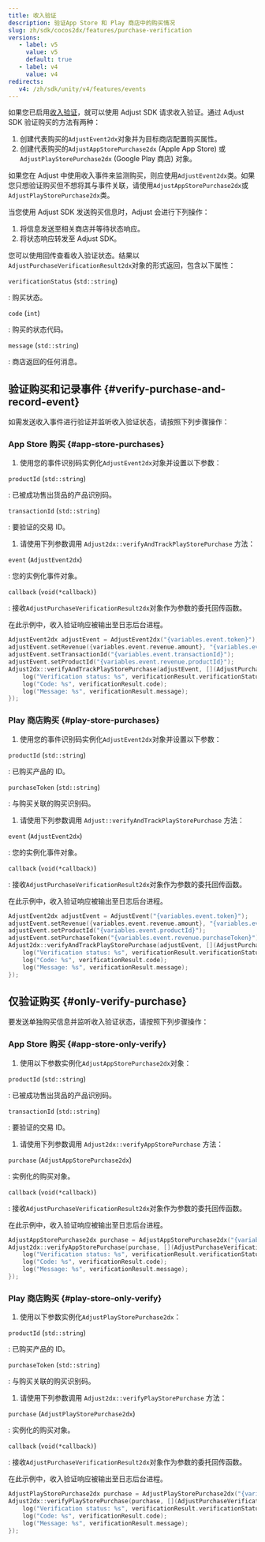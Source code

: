 ```yaml
---
title: 收入验证
description: 验证App Store 和 Play 商店中的购买情况
slug: zh/sdk/cocos2dx/features/purchase-verification
versions:
   - label: v5
     value: v5
     default: true
   - label: v4
     value: v4
redirects:
   v4: /zh/sdk/unity/v4/features/events
---
```


如果您已启用[收入验证](https://help.adjust.com/zh/article/purchase-verification)，就可以使用 Adjust SDK 请求收入验证。通过 Adjust SDK 验证购买的方法有两种：

1. 创建代表购买的`AdjustEvent2dx`对象并为目标商店配置购买属性。
1. 创建代表购买的`AdjustAppStorePurchase2dx` (Apple App Store) 或`AdjustPlayStorePurchase2dx` (Google Play 商店) 对象。

<Callout type="tip">

如果您在 Adjust 中使用收入事件来监测购买，则应使用`AdjustEvent2dx`类。如果您只想验证购买但不想将其与事件关联，请使用`AdjustAppStorePurchase2dx`或`AdjustPlayStorePurchase2dx`类。

</Callout>

当您使用 Adjust SDK 发送购买信息时，Adjust 会进行下列操作：

1. 将信息发送至相关商店并等待状态响应。
1. 将状态响应转发至 Adjust SDK。

您可以使用回传查看收入验证状态。结果以`AdjustPurchaseVerificationResult2dx`对象的形式返回，包含以下属性：

<DefList>

`verificationStatus` (`std::string`)

: 购买状态。

`code` (`int`)

: 购买的状态代码。

`message` (`std::string`)

: 商店返回的任何消息。

</DefList>

## 验证购买和记录事件 {#verify-purchase-and-record-event}

如需发送收入事件进行验证并监听收入验证状态，请按照下列步骤操作：

### App Store 购买 {#app-store-purchases}

1. 使用您的事件识别码实例化`AdjustEvent2dx`对象并设置以下参数：

<DefList>

`productId` (`std::string`)

: 已被成功售出货品的产品识别码。

`transactionId` (`std::string`)

: 要验证的交易 ID。

</DefList>

1. 请使用下列参数调用 `Adjust2dx::verifyAndTrackPlayStorePurchase` 方法：

<DefList>

`event` (`AdjustEvent2dx`)

: 您的实例化事件对象。

`callback` (`void(*callback)`)

: 接收`AdjustPurchaseVerificationResult2dx`对象作为参数的委托回传函数。

</DefList>

在此示例中，收入验证响应被输出至日志后台进程。

```cpp
AdjustEvent2dx adjustEvent = AdjustEvent2dx("{variables.event.token}");
adjustEvent.setRevenue({variables.event.revenue.amount}, "{variables.event.revenue.currency}");
adjustEvent.setTransactionId("{variables.event.transactionId}");
adjustEvent.setProductId("{variables.event.revenue.productId}");
Adjust2dx::verifyAndTrackPlayStorePurchase(adjustEvent, [](AdjustPurchaseVerificationResult2dx verificationResult) {
    log("Verification status: %s", verificationResult.verificationStatus);
    log("Code: %s", verificationResult.code);
    log("Message: %s", verificationResult.message);
});
```

### Play 商店购买 {#play-store-purchases}

1. 使用您的事件识别码实例化`AdjustEvent2dx`对象并设置以下参数：

<DefList>

`productId` (`std::string`)

: 已购买产品的 ID。

`purchaseToken` (`std::string`)

: 与购买关联的购买识别码。

</DefList>

1. 请使用下列参数调用 `Adjust::verifyAndTrackPlayStorePurchase` 方法：

<DefList>

`event` (`AdjustEvent2dx`)

: 您的实例化事件对象。

`callback` (`void(*callback)`)

: 接收`AdjustPurchaseVerificationResult2dx`对象作为参数的委托回传函数。

</DefList>

在此示例中，收入验证响应被输出至日志后台进程。

```cpp
AdjustEvent2dx adjustEvent = AdjustEvent("{variables.event.token}");
adjustEvent.setRevenue({variables.event.revenue.amount}, "{variables.event.revenue.currency}");
adjustEvent.setProductId("{variables.event.productId}");
adjustEvent.setPurchaseToken("{variables.event.revenue.purchaseToken}");
Adjust2dx::verifyAndTrackPlayStorePurchase(adjustEvent, [](AdjustPurchaseVerificationResult2dx verificationResult) {
    log("Verification status: %s", verificationResult.verificationStatus);
    log("Code: %s", verificationResult.code);
    log("Message: %s", verificationResult.message);
});
```

## 仅验证购买 {#only-verify-purchase}

要发送单独购买信息并监听收入验证状态，请按照下列步骤操作：

### App Store 购买 {#app-store-only-verify}

1. 使用以下参数实例化`AdjustAppStorePurchase2dx`对象：

<DefList>

`productId` (`std::string`)

: 已被成功售出货品的产品识别码。

`transactionId` (`std::string`)

: 要验证的交易 ID。

</DefList>

1. 请使用下列参数调用 `Adjust2dx::verifyAppStorePurchase` 方法：

<DefList>

`purchase` (`AdjustAppStorePurchase2dx`)

: 实例化的购买对象。

`callback` (`void(*callback)`)

: 接收`AdjustPurchaseVerificationResult2dx`对象作为参数的委托回传函数。

</DefList>

在此示例中，收入验证响应被输出至日志后台进程。

```cpp
AdjustAppStorePurchase2dx purchase = AdjustAppStorePurchase2dx("{variables.event.productId}", "{variables.event.transactionId}");
Adjust2dx::verifyAppStorePurchase(purchase, [](AdjustPurchaseVerificationResult2dx verificationResult) {
    log("Verification status: %s", verificationResult.verificationStatus);
    log("Code: %s", verificationResult.code);
    log("Message: %s", verificationResult.message);
});
```

### Play 商店购买 {#play-store-only-verify}

1. 使用以下参数实例化`AdjustPlayStorePurchase2dx`：

<DefList>

`productId` (`std::string`)

: 已购买产品的 ID。

`purchaseToken` (`std::string`)

: 与购买关联的购买识别码。

</DefList>

1. 请使用下列参数调用 `Adjust2dx::verifyPlayStorePurchase` 方法：

<DefList>

`purchase` (`AdjustPlayStorePurchase2dx`)

: 实例化的购买对象。

`callback` (`void(*callback)`)

: 接收`AdjustPurchaseVerificationResult2dx`对象作为参数的委托回传函数。

</DefList>

在此示例中，收入验证响应被输出至日志后台进程。

```cpp
AdjustPlayStorePurchase2dx purchase = AdjustPlayStorePurchase2dx("{variables.event.productId}", "{variables.event.purchaseToken}");
Adjust2dx::verifyPlayStorePurchase(purchase, [](AdjustPurchaseVerificationResult2dx verificationResult) {
    log("Verification status: %s", verificationResult.verificationStatus);
    log("Code: %s", verificationResult.code);
    log("Message: %s", verificationResult.message);
});
```
